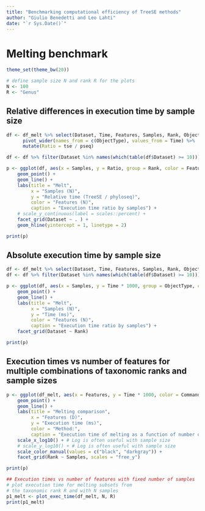 ```yaml
---
title: "Benchmarking computational efficiency of TreeSE methods"
author: "Giulio Benedetti and Leo Lahti"
date: "`r Sys.Date()`"
---
```


# Melting benchmark

```r
theme_set(theme_bw(20))

# define sample size N and rank R for the plots
N <- 100
R <- "Genus"
```


## Relative differences in execution time by sample size

```r
df <- df_melt %>% select(Dataset, Time, Features, Samples, Rank, ObjectType) %>% 
      pivot_wider(names_from = c(ObjectType), values_from = Time) %>% 
      mutate(Ratio = tse / pseq) 

df <- df %>% filter(Dataset %in% names(which(table(df$Dataset) >= 10)))

p <- ggplot(df, aes(x = Samples, y = Ratio, group = Rank, color = Features)) + 
    geom_point() + 
    geom_line() +
    labs(title = "Melt",
         x = "Samples (N)",
         y = "Relative time (TreeSE / phyloseq)",
         color = "Features (N)",
         caption = "Execution time ratio by samples") +
    # scale_y_continuous(label = scales::percent) +
    facet_grid(Dataset ~ . ) +
    geom_hline(yintercept = 1, linetype = 2)    

print(p)
```


## Absolute execution time by sample size

```r
df <- df_melt %>% select(Dataset, Time, Features, Samples, Rank, ObjectType)
df <- df %>% filter(Dataset %in% names(which(table(df$Dataset) >= 10)))

p <- ggplot(df, aes(x = Samples, y = Time * 1000, group = ObjectType, color = Features)) + 
    geom_point() + 
    geom_line() +
    labs(title = "Melt",
         x = "Samples (N)",
         y = "Time (ms)",
         color = "Features (N)",
         caption = "Execution time ratio by samples") +
    facet_grid(Dataset ~ Rank)

print(p)
```


## Execution times vs number of features for multiple combinations of taxonomic ranks and sample sizes

```r
p <- ggplot(df_melt, aes(x = Features, y = Time * 1000, color = Command)) + 
    geom_point() + 
    geom_line() +
    labs(title = "Melting comparison",
         x = "Features (D)",
         y = "Execution time (ms)",
         color = "Method:",
         caption = "Execution time of melting as a function of number of features") +
    scale_x_log10() + # Log is often useful with sample size
    # scale_y_log10() + # Log is often useful with sample size
    scale_color_manual(values = c("black", "darkgray")) +
    facet_grid(Rank ~ Samples, scales = "free_y")

print(p)
```







```r
## Execution times vs number of features with fixed number of samples
# plot execution time for melting subsets from
# the taxonomic rank R and with N samples 
p1_melt <- plot_exec_time(df_melt, N, R)
print(p1_melt)
```

